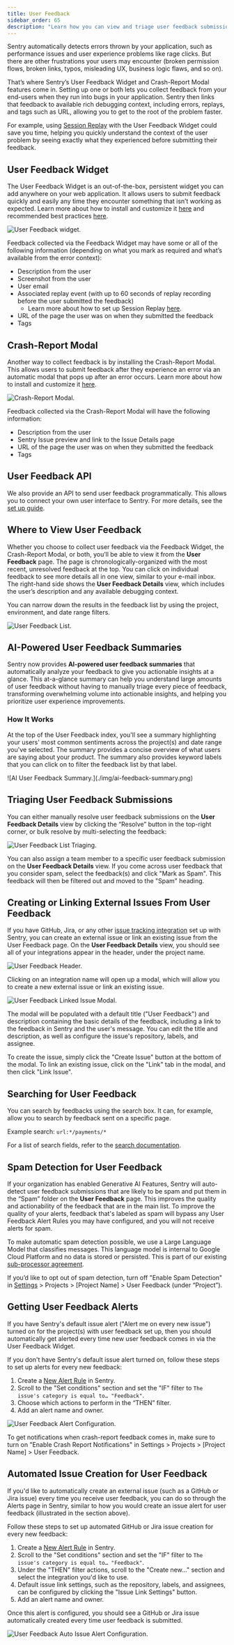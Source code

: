 ```yaml
---
title: User Feedback
sidebar_order: 65
description: "Learn how you can view and triage user feedback submissions."
---
```


Sentry automatically detects errors thrown by your application, such as performance issues and user experience problems like rage clicks. But there are other frustrations your users may encounter (broken permission flows, broken links, typos, misleading UX, business logic flaws, and so on).

That’s where Sentry’s User Feedback Widget and Crash-Report Modal features come in. Setting up one or both lets you collect feedback from your end-users when they run into bugs in your application. Sentry then links that feedback to available rich debugging context, including errors, replays, and tags such as URL, allowing you to get to the root of the problem faster.

For example, using [Session Replay](/product/explore/session-replay/) with the User Feedback Widget could save you time, helping you quickly understand the context of the user problem by seeing exactly what they experienced before submitting their feedback.

## User Feedback Widget

The User Feedback Widget is an out-of-the-box, persistent widget you can add anywhere on your web application. It allows users to submit feedback quickly and easily any time they encounter something that isn’t working as expected. Learn more about how to install and customize it [here](/product/user-feedback/setup/) and recommended best practices [here](/product/sentry-basics/user-feedback-basics/).

![User Feedback widget.](./img/user-feedback-widget.png)

Feedback collected via the Feedback Widget may have some or all of the following information (depending on what you mark as required and what’s available from the error context):

- Description from the user
- Screenshot from the user
- User email
- Associated replay event (with up to 60 seconds of replay recording before the user submitted the feedback)
    - Learn more about how to set up Session Replay [here](/product/explore/session-replay/getting-started/).
- URL of the page the user was on when they submitted the feedback
- Tags

## Crash-Report Modal

Another way to collect feedback is by installing the Crash-Report Modal. This allows users to submit feedback after they experience an error via an automatic modal that pops up after an error occurs. Learn more about how to install and customize it [here](/platforms/javascript/user-feedback/#crash-report-modal).

![Crash-Report Modal.](./img/crash-report-user-feedback.png)

Feedback collected via the Crash-Report Modal will have the following information:

- Description from the user
- Sentry Issue preview and link to the Issue Details page
- URL of the page the user was on when they submitted the feedback
- Tags

## User Feedback API

We also provide an API to send user feedback programmatically. This allows you to connect your own user interface to Sentry. For more details, see the [set up guide](/product/user-feedback/setup/#supported-sdks-for-user-feedback-api).

## Where to View User Feedback

Whether you choose to collect user feedback via the Feedback Widget, the Crash-Report Modal, or both, you’ll be able to view it from the **User Feedback** page. The page is chronologically-organized with the most recent, unresolved feedback at the top. You can click on individual feedback to see more details all in one view, similar to your e-mail inbox. The right-hand side shows the **User Feedback Details** view, which includes the user’s description and any available debugging context.

You can narrow down the results in the feedback list by using the project, environment, and date range filters.

![User Feedback List.](./img/user-feedback-list.png)

## AI-Powered User Feedback Summaries

Sentry now provides **AI-powered user feedback summaries** that automatically analyze your feedback to give you actionable insights at a glance. This at-a-glance summary can help you understand large amounts of user feedback without having to manually triage every piece of feedback, transforming overwhelming volume into actionable insights, and helping you prioritize user experience improvements.

### How It Works

At the top of the User Feedback index, you'll see a summary highlighting your users' most common sentiments across the project(s) and date range you've selected. The summary provides a concise overview of what users are saying about your product. The summary also provides keyword labels that you can click on to filter the feedback list by that label.

<div style={{width: '550px'}}>
![AI User Feedback Summary.](./img/ai-feedback-summary.png)
</div>

## Triaging User Feedback Submissions

You can either manually resolve user feedback submissions on the **User Feedback Details** view by clicking the “Resolve” button in the top-right corner, or bulk resolve by multi-selecting the feedback:

![User Feedback List Triaging.](./img/user-feedback-triaging.png)

You can also assign a team member to a specific user feedback submission on the **User Feedback Details** view. If you come across user feedback that you consider spam, select the feedback(s) and click "Mark as Spam". This feedback will then be filtered out and moved to the "Spam" heading.

## Creating or Linking External Issues From User Feedback

If you have GitHub, Jira, or any other [issue tracking integration](https://sentry.io/integrations/) set up with Sentry, you can create an external issue or link an existing issue from the User Feedback page. On the **User Feedback Details** view, you should see all of your integrations appear in the header, under the project name.

![User Feedback Header.](./img/user-feedback-header.png)

Clicking on an integration name will open up a modal, which will allow you to create a new external issue or link an existing issue.

![User Feedback Linked Issue Modal.](./img/user-feedback-linked-issue-modal.png)

The modal will be populated with a default title ("User Feedback") and description containing the basic details of the feedback, including a link to the feedback in Sentry and the user's message. You can edit the title and description, as well as configure the issue's repository, labels, and assignee.

To create the issue, simply click the "Create Issue" button at the bottom of the modal. To link an existing issue, click on the "Link" tab in the modal, and then click "Link Issue".


## Searching for User Feedback

You can search by feedbacks using the search box. It can, for example, allow you to search by feedback sent on a specific page.

Example search: `url:*/payments/*`

For a list of search fields, refer to the [search documentation](/concepts/search/searchable-properties/user-feedback/).

## Spam Detection for User Feedback
If your organization has enabled Generative AI Features, Sentry will auto-detect user feedback submissions that are likely to be spam and put them in the “Spam” folder on the **User Feedback** page. This improves the quality and actionability of the feedback that are in the main list. To improve the quality of your alerts, feedback that's labeled as spam will bypass any User Feedback Alert Rules you may have configured, and you will not receive alerts for spam.

To make automatic spam detection possible, we use a Large Language Model that classifies messages. This language model is internal to Google Cloud Platform and no data is stored or persisted. This is part of our existing [sub-processor agreement](https://sentry.io/legal/dpa/#subprocessors).

If you’d like to opt out of spam detection, turn off "Enable Spam Detection" in [Settings](https://sentry.io/orgredirect/organizations/:orgslug/settings/) > Projects > [Project Name] > User Feedback (under “Project”).



## Getting User Feedback Alerts

If you have Sentry's default issue alert ("Alert me on every new issue") turned on for the project(s) with user feedback set up, then you should automatically get alerted every time new user feedback comes in via the User Feedback Widget.

If you don't have Sentry's default issue alert turned on, follow these steps to set up alerts for every new feedback:

1. Create a [New Alert Rule](https://sentry.io/alerts/new/issue/) in Sentry.
2. Scroll to the "Set conditions" section and set the "IF" filter to `The issue's category is equal to… "Feedback"`.
3. Choose which actions to perform in the “THEN” filter.
4. Add an alert name and owner.

![User Feedback Alert Configuration.](./img/user-feedback-alert-configuration.png)

To get notifications when crash-report feedback comes in, make sure to turn on "Enable Crash Report Notifications" in Settings > Projects > [Project Name] > User Feedback.

## Automated Issue Creation for User Feedback

If you'd like to automatically create an external issue (such as a GitHub or Jira issue) every time you receive user feedback, you can do so through the Alerts page in Sentry, similar to how you would create an issue alert for user feedback (illustrated in the section above).

Follow these steps to set up automated GitHub or Jira issue creation for every new feedback:

1. Create a [New Alert Rule](https://sentry.io/alerts/new/issue/) in Sentry.
2. Scroll to the "Set conditions" section and set the "IF" filter to `The issue's category is equal to… "Feedback"`.
3. Under the "THEN" filter actions, scroll to the "Create new..." section and select the integration you'd like to use.
4. Default issue link settings, such as the repository, labels, and assignees, can be configured by clicking the "Issue Link Settings" button.
5. Add an alert name and owner.

Once this alert is configured, you should see a GitHub or Jira issue automatically created every time user feedback is submitted.

![User Feedback Auto Issue Alert Configuration.](./img/user-feedback-auto-issue-creation-configuration.png)

